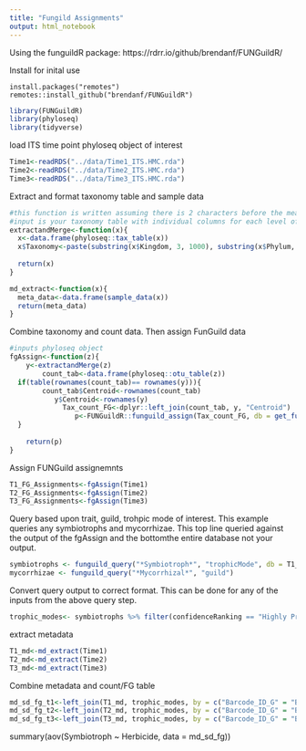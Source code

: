 ```yaml
---
title: "Fungild Assignments"
output: html_notebook
---
```


Using the funguildR package:
https://rdrr.io/github/brendanf/FUNGuildR/

Install for inital use
```{#r}
install.packages("remotes")
remotes::install_github("brendanf/FUNGuildR")
```

```r
library(FUNGuildR)
library(phyloseq)
library(tidyverse)
```

load ITS time point phyloseq object of interest
```r
Time1<-readRDS("../data/Time1_ITS.HMC.rda")
Time2<-readRDS("../data/Time2_ITS.HMC.rda")
Time3<-readRDS("../data/Time3_ITS.HMC.rda")
```

Extract and format taxonomy table and sample data
```r
#this function is written assuming there is 2 characters before the meaninfgul infomraiton in the taxonomy string (e.g. "K:Fungi")
#input is your taxonomy table with individual columns for each level of taxonomy
extractandMerge<-function(x){
  x<-data.frame(phyloseq::tax_table(x))
  x$Taxonomy<-paste(substring(x$Kingdom, 3, 1000), substring(x$Phylum, 3, 1000), substring(x$Class, 3, 1000), substring(x$Order, 3, 1000), substring(x$Family, 3, 1000), substring(x$Genus, 3, 1000), substring(x$Species, 3, 1000), sep = ";")
  
  return(x)
}

md_extract<-function(x){
  meta_data<-data.frame(sample_data(x))
  return(meta_data)
}

```

Combine taxonomy and count data. Then assign FunGuild data
```r
#inputs phyloseq object
fgAssign<-function(z){
    y<-extractandMerge(z)  
        count_tab<-data.frame(phyloseq::otu_table(z))
  if(table(rownames(count_tab)== rownames(y))){
        count_tab$Centroid<-rownames(count_tab)
           y$Centroid<-rownames(y)
             Tax_count_FG<-dplyr::left_join(count_tab, y, "Centroid")
                p<-FUNGuildR::funguild_assign(Tax_count_FG, db = get_funguild_db(), tax_col = "Taxonomy")
  }
  
    return(p)
}

```

Assign FUNGuild assignemnts
```r
T1_FG_Assignments<-fgAssign(Time1)
T2_FG_Assignments<-fgAssign(Time2)
T3_FG_Assignments<-fgAssign(Time3)
```

Query based upon trait, guild, trohpic mode of interest. This example queries any symbiotrophs and mycorrhizae. This top line queried against the output of the fgAssign and the bottomthe entire database not your output. 
```r
symbiotrophs <- funguild_query("*Symbiotroph*", "trophicMode", db = T1_FG_Assignments)
mycorrhizae <- funguild_query("*Mycorrhizal*", "guild")
```
Convert query output to correct format. This can be done for any of the inputs from the above query step. 
```r
trophic_modes<- symbiotrophs %>% filter(confidenceRanking == "Highly Probable" | confidenceRanking == "Probable") %>% select(starts_with(c("G0", "G1", "trophicMode"))) %>% group_by(trophicMode) %>% summarise(across(where(is.numeric), mean)) %>% column_to_rownames("trophicMode") %>%  t() %>% data.frame() %>% rownames_to_column("Barcode")
```
extract metadata
```r
T1_md<-md_extract(Time1)
T2_md<-md_extract(Time2)
T3_md<-md_extract(Time3)
```


Combine metadata and count/FG table
```r
md_sd_fg_t1<-left_join(T1_md, trophic_modes, by = c("Barcode_ID_G" = "Barcode"))
md_sd_fg_t2<-left_join(T2_md, trophic_modes, by = c("Barcode_ID_G" = "Barcode"))
md_sd_fg_t3<-left_join(T3_md, trophic_modes, by = c("Barcode_ID_G" = "Barcode"))
```

 summary(aov(Symbiotroph ~ Herbicide, data = md_sd_fg))